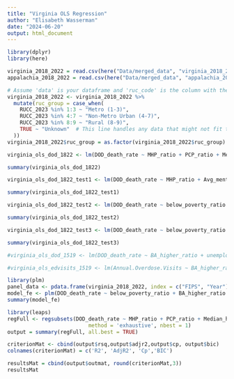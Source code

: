 ```yaml
---
title: "Virginia OLS Regression"
author: "Elisabeth Wasserman"
date: "2024-06-20"
output: html_document
---
```

```r
library(dplyr)
library(here)
```


```r
virginia_2018_2022 = read.csv(here("Data/merged_data", "virginia_2018_2022.csv"), sep = ",", header = TRUE)
appalachia_2018_2022 = read.csv(here("Data/merged_data", "appalachia_2018_2022.csv"), sep = ",", header = TRUE)
```

```r
# Assume 'data' is your dataframe and 'ruc_code' is the column with the Rural-Urban Continuum Codes
virginia_2018_2022 <- virginia_2018_2022 %>%
  mutate(ruc_group = case_when(
    RUCC_2023 %in% 1:3 ~ "Metro (1-3)",
    RUCC_2023 %in% 4:7 ~ "Non-Metro Urban (4-7)",
    RUCC_2023 %in% 8:9 ~ "Rural (8-9)",
    TRUE ~ "Unknown"  # This line handles any data that might not fit the defined categories
  ))
virginia_2018_2022$ruc_group = as.factor(virginia_2018_2022$ruc_group)
```

```r
virginia_ols_dod_1822 <- lm(DOD_death_rate ~ MHP_ratio + PCP_ratio + Median_household_income + Avg_mentally_unhealthy_days + Excessive_drinking + Teen_birth_rate + Poor_fair_health + Adult_smoking + Children_in_poverty + Severe_housing_problems + total_DSW + BA_higher_ratio + below_poverty_ratio + unemployed_pop_pe, data = virginia_2018_2022)

summary(virginia_ols_dod_1822)

virginia_ols_dod_1822_test1 <- lm(DOD_death_rate ~ MHP_ratio + Avg_mentally_unhealthy_days+ Teen_birth_rate + total_DSW + BA_higher_ratio + unemployed_pop_pe+ ruc_group + as.factor(Year), data = virginia_2018_2022)

summary(virginia_ols_dod_1822_test1)

virginia_ols_dod_1822_test2 <- lm(DOD_death_rate ~ below_poverty_ratio + BA_higher_ratio + unemployed_pop_pe+ ruc_group + as.factor(Year), data = virginia_2018_2022)

summary(virginia_ols_dod_1822_test2)

virginia_ols_dod_1822_test3 <- lm(DOD_death_rate ~ below_poverty_ratio + BA_higher_ratio + unemployed_pop_pe + total_DSW + Teen_birth_rate + ruc_group + as.factor(Year) , data = virginia_2018_2022)

summary(virginia_ols_dod_1822_test3)

#virginia_ols_dod_1519 <- lm(DOD_death_rate ~ BA_higher_ratio + unemployed_pop_pe + Median_household_income, data = virginia_2015_2019)

#virginia_ols_edvisits_1519 <- lm(Annual.Overdose.Visits ~ BA_higher_ratio + unemployed_pop_pe + Median_household_income, data = virginia_2015_2019)
```

```r
library(plm)
panel_data <- pdata.frame(virginia_2018_2022, index = c("FIPS", "Year"))
model_fe <- plm(DOD_death_rate ~ below_poverty_ratio + BA_higher_ratio + unemployed_pop_pe + total_DSW + Teen_birth_rate, data = panel_data, model = "within")
summary(model_fe)
```


```r
library(leaps)
regFull <- regsubsets(DOD_death_rate ~ MHP_ratio + PCP_ratio + Median_household_income + Avg_mentally_unhealthy_days + Excessive_drinking + Teen_birth_rate + Poor_fair_health + Adult_smoking + Children_in_poverty + Severe_housing_problems + total_DSW + BA_higher_ratio + below_poverty_ratio + unemployed_pop_pe, data = virginia_2018_2022, 
                          method = 'exhaustive', nbest = 1)
output = summary(regFull, all.best = TRUE)

criterionMat <- cbind(output$rsq,output$adjr2,output$cp, output$bic)
colnames(criterionMat) = c('R2', 'AdjR2', 'Cp','BIC')

resultsMat = cbind(output$outmat, round(criterionMat,3))
resultsMat
```

